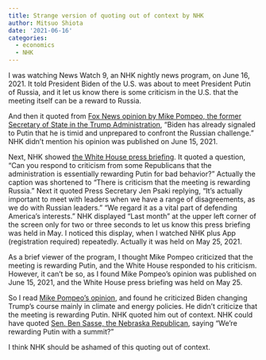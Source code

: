 ```yaml
---
title: Strange version of quoting out of context by NHK
author: Mitsuo Shiota
date: '2021-06-16'
categories:
  - economics
  - NHK
---
```


I was watching News Watch 9, an NHK nightly news program, on June 16, 2021. It told President Biden of the U.S. was about to meet President Putin of Russia, and it let us know there is some criticism in the U.S. that the meeting itself can be a reward to Russia.

And then it quoted from [Fox News opinion by Mike Pompeo, the former Secretary of State in the Trump Administration](https://www.foxnews.com/opinion/biden-putin-meeting-cyber-energy-russia-mike-pompeo), "Biden has already signaled to Putin that he is timid and unprepared to confront the Russian challenge." NHK didn't mention his opinion was published on June 15, 2021.

Next, NHK showed [the White House press briefing](https://www.whitehouse.gov/briefing-room/press-briefings/2021/05/25/press-briefing-by-press-secretary-jen-psaki-may-25-2021/). It quoted a question, "Can you respond to criticism from some Republicans that the administration is essentially rewarding Putin for bad behavior?" Actually the caption was shortened to "There is criticism that the meeting is rewarding Russia." Next it quoted Press Secretary Jen Psaki replying, "It’s actually important to meet with leaders when we have a range of disagreements, as we do with Russian leaders." "We regard it as a vital part of defending America’s interests." NHK displayed "Last month" at the upper left corner of the screen only for two or three seconds to let us know this press briefing was held in May. I noticed this display, when I watched NHK plus App (registration required) repeatedly. Actually it was held on May 25, 2021.

As a brief viewer of the program, I thought Mike Pompeo criticized that the meeting is rewarding Putin, and the White House responded to his criticism. However, it can't be so, as I found Mike Pompeo's opinion was published on June 15, 2021, and the White House press briefing was held on May 25.

So I read [Mike Pompeo's opinion](https://www.foxnews.com/opinion/biden-putin-meeting-cyber-energy-russia-mike-pompeo), and found he criticized Biden changing Trump's course mainly in climate and energy policies. He didn't criticize that the meeting is rewarding Putin. NHK quoted him out of context. NHK could have quoted [Sen. Ben Sasse, the Nebraska Republican](https://www.cnbc.com/2021/05/26/putin-biden-summit-rewards-putin-experts-say.html), saying "We’re rewarding Putin with a summit?"

I think NHK should be ashamed of this quoting out of context.
